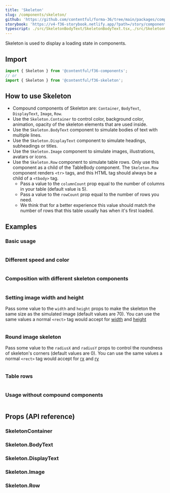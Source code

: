 ```yaml
---
title: 'Skeleton'
slug: /components/skeleton/
github: 'https://github.com/contentful/forma-36/tree/main/packages/components/skeleton'
storybook: 'https://v4-f36-storybook.netlify.app/?path=/story/components-skeleton--basic'
typescript: ./src/SkeletonBodyText/SkeletonBodyText.tsx,./src/SkeletonContainer/SkeletonContainer.tsx,./src/SkeletonDisplayText/SkeletonDisplayText.tsx,./src/SkeletonImage/SkeletonImage.tsx,./src/SkeletonRow/SkeletonRow.tsx
---
```


Skeleton is used to display a loading state in components.

## Import

```jsx static=true
import { Skeleton } from '@contentful/f36-components';
// or
import { Skeleton } from '@contentful/f36-skeleton';
```

## How to use Skeleton

- Compound components of Skeleton are: `Container`, `BodyText`, `DisplayText`, `Image`, `Row`.
- Use the `Skeleton.Container` to control color, background color, animation, opacity of the skeleton elements that are used inside.
- Use the `Skeleton.BodyText` component to simulate bodies of text with multiple lines.
- Use the `Skeleton.DisplayText` component to simulate headings, subheadings or titles.
- Use the `Skeleton.Image` component to simulate images, illustrations, avatars or icons.
- Use the `Skeleton.Row` component to simulate table rows. Only use this component as a child of the TableBody component. The `Skeleton.Row` component renders `<tr>` tags, and this HTML tag should always be a child of a `<tbody>` tag.
  - Pass a value to the `columnCount` prop equal to the number of columns in your table (default value is 5).
  - Pass a value to the `rowCount` prop equal to the number of rows you need.
  - We think that for a better experience this value should match the number of rows that this table usually has when it's first loaded.

## Examples

### Basic usage

```jsx file=examples/SkeletonContainerBasicExample.tsx

```

### Different speed and color

```jsx file=examples/SkeletonContainerDifferentSpeedExample.tsx

```

### Composition with different skeleton components

```jsx file=examples/SkeletonDisplayTextCompositionExample.tsx

```

### Setting image width and height

Pass some value to the `width` and `height` props to make the skeleton the same size as the simulated image (default values are 70).
You can use the same values a normal `<rect>` tag would accept for [width](https://developer.mozilla.org/en-US/docs/Web/SVG/Attribute/width#rect)
and [height](https://developer.mozilla.org/en-US/docs/Web/SVG/Attribute/height#rect)

```jsx file=examples/SkeletonImageDimensionsExample.tsx

```

### Round image skeleton

Pass some value to the `radiusX` and `radiusY` props to control the roundness of skeleton's corners (default values are 0).
You can use the same values a normal `<rect>` tag would accept for [rx](https://developer.mozilla.org/en-US/docs/Web/SVG/Attribute/rx#rect)
and [ry](https://developer.mozilla.org/en-US/docs/Web/SVG/Attribute/ry#rect)

```jsx file=examples/SkeletonImageRoundExample.tsx

```

### Table rows

```jsx file=examples/SkeletonRowBasicExample.tsx

```

### Usage without compound components

```jsx file=examples/SkeletonNonCompoundExample.tsx

```

## Props (API reference)

### SkeletonContainer

<PropsTable of="SkeletonContainer" />

### Skeleton.BodyText

<PropsTable of="SkeletonBodyText" />

### Skeleton.DisplayText

<PropsTable of="SkeletonDisplayText" />

### Skeleton.Image

<PropsTable of="SkeletonImage" />

### Skeleton.Row

<PropsTable of="SkeletonRow" />
